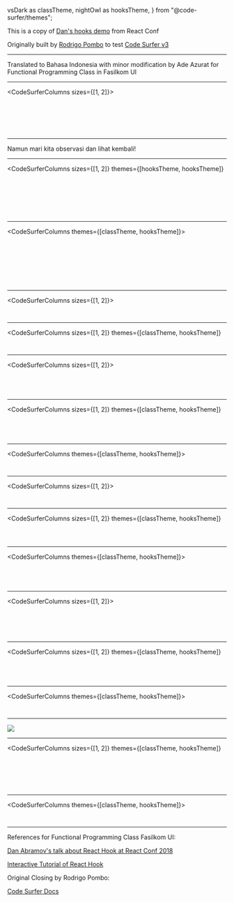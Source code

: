   vsDark as classTheme,
  nightOwl as hooksTheme,
} from "@code-surfer/themes";



<Head>
  <title>React Hooks Intro</title>
</Head>

This is a copy of [Dan's hooks demo](https://youtu.be/dpw9EHDh2bM?t=1051) from React Conf

Originally built by [Rodrigo Pombo](https://github.com/pomber/react-conf-2018-hooks-demo) to test [Code Surfer v3](https://codesurfer.pomb.us/)

---

Translated to Bahasa Indonesia with minor modification by Ade Azurat for Functional Programming Class in Fasilkom UI

---

<CodeSurferColumns sizes={[1, 2]}>
  
<Step subtitle="Ini sebuah Komponen React sederhana">
  
<GreetingLoader />

```jsx file=./src/greeting.1.1.js
```

</Step>

<Step subtitle="Kita ingin membuat 'name' dapat diedit">
    
<GreetingLoader />

```jsx 7 file=./src/greeting.1.1.js
```

</Step>
  
<Step subtitle="maka, kita menjadikannya sebagai class">
    
<GreetingLoader version="class.1.1" />

```jsx file=./src/greeting.class.1.1.js
```

</Step>

<Step subtitle="menambahkan state">

<GreetingLoader version="class.1.2" />

```jsx file=./src/greeting.class.1.2.js
```

</Step>

<Step subtitle="dan menambahkan sebuah handler perubahan yang memanggil setState">

<GreetingLoader version="class.1.3" />

```jsx 10:12,15:17,25 file=./src/greeting.class.1.3.js
```

</Step>

<Step subtitle="sekarang sudah berhasil dan kita bisa mengedit 'name'">

<GreetingLoader version="class.1.3" />

```jsx 1:31 file=./src/greeting.class.1.3.js
```

</Step>

</CodeSurferColumns>

---

Namun mari kita observasi dan lihat kembali!

---

<CodeSurferColumns
  sizes={[1, 2]}
  themes={[hooksTheme, hooksTheme]}
>

<Step subtitle="bagaimana bila kita tidak harus membuat class untuk memanfaatkan state?">

<GreetingLoader theme={hooksTheme} />

```jsx file=./src/greeting.1.1.js
```

</Step>

<Step subtitle="kita ini menampilkan (render) form input dengan 'name' sebagai value ">

<GreetingLoader theme={hooksTheme} />

```jsx 5,10 file=./src/greeting.hooks.1.1.js
```

</Step>

<Step subtitle="kita belum tahu dari mana value 'name' didapati, kita akan lengkapi nanti">

<GreetingLoader theme={hooksTheme} />

```jsx 5 file=./src/greeting.hooks.1.1.js
```

</Step>

<Step subtitle="kita juga harus dapat mengupdate 'name' ketika input berubah">

<GreetingLoader theme={hooksTheme} />

```jsx 6,8:10,15[29:55] file=./src/greeting.hooks.1.2.js
```

</Step>

<Step subtitle="'name' dan 'setName' cukup berhubungan, mari kita kumpulkan">

<GreetingLoader theme={hooksTheme} />

```jsx 5:6 file=./src/greeting.hooks.1.2.js
```

</Step>

<Step subtitle="dari mana kita mendapati 'name' dan 'setName'?">

<GreetingLoader theme={hooksTheme} />

```jsx  file=./src/greeting.hooks.1.3.js
```

</Step>

<Step subtitle="bagaimana jika kita dapat memanfaatkan  **use** state dari React?">

<GreetingLoader version="hooks.1.4" theme={hooksTheme} />

```jsx 1[15:40],5 file=./src/greeting.hooks.1.4.js
```

</Step>

</CodeSurferColumns>

---

<CodeSurferColumns themes={[classTheme, hooksTheme]}>

<Step>

```jsx file=./src/greeting.class.1.3.js title="Sebelum" subtitle="Sebuah class component dengan state"
```

```jsx file=./src/greeting.hooks.1.4.js title="Sesudah" subtitle="Sebuah function component dengan state"
```

</Step>

<Step>

```jsx 7:9 file=./src/greeting.class.1.3.js title="Sebelum" subtitle="state harus berupa object"
```

```jsx 5 file=./src/greeting.hooks.1.4.js title="Sesudah" subtitle="state bisa apa saja"
```

</Step>

<Step>

```jsx 7:12,16,24 file=./src/greeting.class.1.3.js title="Sebelum" subtitle="baca dan update state dengan this.state dan this.setState"
```

```jsx 5,8,14[16:27] file=./src/greeting.hooks.1.4.js title="Sesudah" subtitle="the state dan the setter hanyalah variables dalam function"
```

</Step>

<Step subtitle="Apakah useState sebenarnya? useState adalah hook, sebuah function dari React yang mengizinkan kita terhubung dengan React features dari function components">

```jsx 1[100],31[100] file=./src/greeting.class.1.3.js title="Sebelum"
```

```jsx 1[1:7,15:40],5 file=./src/greeting.hooks.1.4.js title="Sesudah"
```

</Step>

</CodeSurferColumns>

---

<CodeSurferColumns sizes={[1, 2]}>

<Step subtitle="Sekarang kita ingin menambahkan field kedua untuk surname">

<GreetingLoader version="class.1.3" />

```jsx file=./src/greeting.class.1.3.js
```

</Step>

<Step subtitle="maka kita tambahkan ket ke state dan mereplikasi kerangka codenya">

<GreetingLoader version="class.2.1" />

```jsx file=./src/greeting.class.2.1.js
```

</Step>

</CodeSurferColumns>

---

<CodeSurferColumns
  sizes={[1, 2]}
  themes={[classTheme, hooksTheme]}
>

<Step subtitle="Mari lakukan lagi dengan hooks">

<GreetingLoader version="hooks.1.4" theme={hooksTheme} />

```jsx file=./src/greeting.hooks.1.4.js
```

</Step>

<Step subtitle="kita sudah mendeklarasikan state kedua untuk surname dan menampilkannya">

<GreetingLoader version="hooks.2.1" theme={hooksTheme} />

```jsx file=./src/greeting.hooks.2.1.js
```

</Step>

</CodeSurferColumns>

---

<CodeSurferColumns sizes={[1, 2]}>

<Step subtitle="Mari membaca data dari 'context'">

<GreetingLoader version="class.2.1" />

```jsx file=./src/greeting.class.2.1.js
```

</Step>

<Step subtitle="pertama kita import context dari sebuah berkas">

<GreetingLoader version="class.3.1" />

```jsx file=./src/greeting.class.3.1.js
```

</Step>

<Step subtitle="kita dapatkan theme dari context render prop API">

<GreetingLoader version="class.3.2" />

```jsx 30,31,32[20:37],46,47 file=./src/greeting.class.3.2.js
```

</Step>

<Step subtitle="dan kita lakukan yang sama untuk locale">

<GreetingLoader version="class.3.3" />

```jsx file=./src/greeting.class.3.3.js
```

</Step>

</CodeSurferColumns>

---

<CodeSurferColumns
  sizes={[1, 2]}
  themes={[classTheme, hooksTheme]}
>

<Step subtitle="Apakah kita bisa lakukan yang sama atau lebih dengan hooks?">

<GreetingLoader version="hooks.2.1" theme={hooksTheme} />

```jsx file=./src/greeting.hooks.2.1.js
```

</Step>

<Step subtitle="kita import useContext dari React">

<GreetingLoader version="hooks.3.1" theme={hooksTheme} />

```jsx 1[27:37,40:52],3 file=./src/greeting.hooks.3.1.js
```

</Step>

<Step subtitle="kita bisa mengambil theme dan memonitor perubahannya menggunakan hook">

<GreetingLoader version="hooks.3.2" theme={hooksTheme} />

```jsx 8,19[14:30] file=./src/greeting.hooks.3.2.js
```

</Step>

<Step subtitle="">

<GreetingLoader version="hooks.3.3" theme={hooksTheme} />

```jsx file=./src/greeting.hooks.3.3.js
```

</Step>

</CodeSurferColumns>

---

<CodeSurferColumns themes={[classTheme, hooksTheme]}>

<Step subtitle="Dengan context, kita terhindar dari membungkus (wrapper) render prop. Kode lebih bersih.">

```jsx 30,31,45,46,48,49,51,52 file=./src/greeting.class.3.3.js title="Sebelum"
```

```jsx 8,9 file=./src/greeting.hooks.3.3.js title="Sesudah"
```

</Step>

</CodeSurferColumns>

---

<CodeSurferColumns sizes={[1, 2]}>

<Step subtitle="Mari ubah document title menggunakan lifecycle methods">

<GreetingLoader version="class.3.3" />

```jsx file=./src/greeting.class.3.3.js
```

</Step>

<Step subtitle="kita perlu mengimplementasi componentDidMount dan componentDidUpdate">

<GreetingLoader version="class.4.1" />

```jsx file=./src/greeting.class.4.1.js
```

</Step>

</CodeSurferColumns>

---

<CodeSurferColumns
  sizes={[1, 2]}
  themes={[classTheme, hooksTheme]}
>

<Step subtitle="Bagaimana melakukannya dengan hooks?">

<GreetingLoader version="hooks.3.3" theme={hooksTheme} />

```jsx file=./src/greeting.hooks.3.3.js
```

</Step>

<Step subtitle="kita manfaatkan useEffect hook">

<GreetingLoader version="hooks.4.1" theme={hooksTheme} />

```jsx 1,4,5 file=./src/greeting.hooks.4.1.js
```

</Step>

<Step subtitle="kita berikan sebuah function yang dijalakan setiap update dan awal render">

<GreetingLoader version="hooks.4.2" theme={hooksTheme} />

```jsx file=./src/greeting.hooks.4.2.js
```

</Step>

</CodeSurferColumns>

---

<CodeSurferColumns themes={[classTheme, hooksTheme]}>

<Step>

```jsx 20:28 file=./src/greeting.class.4.1.js title="Sebelum" subtitle="Perlu duplikasi lifecycle methods untuk mount dan update"
```

```jsx 15:17 file=./src/greeting.hooks.4.2.js title="Sesudah"
```

</Step>

<Step>

```jsx 20:28 file=./src/greeting.class.4.1.js title="Sebelum" subtitle="menggunakan this.state untuk mengakses state"
```

```jsx 15:17 file=./src/greeting.hooks.4.2.js title="Sesudah" subtitle="effect berada dalam function component, jadi kita bisa menggunakan variables dalam function component"
```

</Step>

</CodeSurferColumns>

---

<CodeSurferColumns sizes={[1, 2]}>

<Step subtitle="Sekarang kita ingin memonitor ukuran window saat resize">

<GreetingLoader version="class.4.1" />

```jsx file=./src/greeting.class.4.1.js
```

</Step>

<Step subtitle="kita tambahkan ukuran lebar window pada state">

<GreetingLoader version="class.5.1" />

```jsx file=./src/greeting.class.5.1.js
```

</Step>

<Step subtitle="tambah row label untuk menampilkannya">

<GreetingLoader version="class.5.2" />

```jsx file=./src/greeting.class.5.2.js
```

</Step>

<Step subtitle="tambahkan listener saat componentDidMount">

<GreetingLoader version="class.5.3" />

```jsx file=./src/greeting.class.5.3.js
```

</Step>

<Step subtitle="dan menghapus listener sebelum componentWillUnmount">

<GreetingLoader version="class.5.4" />

```jsx file=./src/greeting.class.5.4.js
```

</Step>

</CodeSurferColumns>

---

<CodeSurferColumns
  sizes={[1, 2]}
  themes={[classTheme, hooksTheme]}
>

<Step subtitle="Mari perhatikan cara melakukannya dengan hooks">

<GreetingLoader version="hooks.4.2" theme={hooksTheme} />

```jsx file=./src/greeting.hooks.4.2.js
```

</Step>

<Step subtitle="pertama kita gunakan sebuah state baru untuk width">

<GreetingLoader version="hooks.5.1" theme={hooksTheme} />

```jsx file=./src/greeting.hooks.5.1.js
```

</Step>

<Step subtitle="kemudian gunakan effect kedua untuk handle resize">

<GreetingLoader version="hooks.5.2" theme={hooksTheme} />

```jsx file=./src/greeting.hooks.5.2.js
```

</Step>

<Step subtitle="kita siapkan fungsi untuk memhapusnya ditempat yang sama dengan cara mereturn fungsi tersebut">

<GreetingLoader version="hooks.5.3" theme={hooksTheme} />

```jsx 20,23:26 file=./src/greeting.hooks.5.3.js
```

</Step>

</CodeSurferColumns>

---

<CodeSurferColumns themes={[classTheme, hooksTheme]}>

<Step>

```jsx 22:35 file=./src/greeting.class.5.4.js title="Sebelum" subtitle="logika dari effect yang berbeda jadi bercampur dan terpisahkan pada method yang berbeda"
```

```jsx 15:17,20:26 file=./src/greeting.hooks.5.3.js title="Sesudah" subtitle="Kode dipisahkan sesuai dengan kebutuhan bisnisnya, bukan karena waktu dieksekusi. Separation of Concern!"
```

</Step>

</CodeSurferColumns>

---

<Image src={onemorething} />

---

<CodeSurferColumns
  sizes={[1, 2]}
  themes={[classTheme, hooksTheme]}
>

<Step subtitle="function ini menjadi makin panjang">

<GreetingLoader version="hooks.5.3" theme={hooksTheme} />

```jsx 1:51 file=./src/greeting.hooks.5.3.js
```

</Step>

<Step subtitle="hook calls hanyalah pemanggilan function">

<GreetingLoader version="hooks.5.3" theme={hooksTheme} />

```jsx 19:26 file=./src/greeting.hooks.5.3.js
```

</Step>

<Step subtitle="maka kita bisa ekstraksikan keluar">

<GreetingLoader version="hooks.6.1" theme={hooksTheme} />

```jsx file=./src/greeting.hooks.6.1.js
```

</Step>

<Step subtitle="">

<GreetingLoader version="hooks.6.2" theme={hooksTheme} />

```jsx file=./src/greeting.hooks.6.2.js
```

</Step>

<Step subtitle="kita bisa juga kurang duplikasi dengan modularitas fungsi generik">

<GreetingLoader version="hooks.6.2" theme={hooksTheme} />

```jsx 10,11,17:23,28,31:34 file=./src/greeting.hooks.6.2.js
```

</Step>

<Step subtitle="">

<GreetingLoader version="hooks.6.3" theme={hooksTheme} />

```jsx 10,11,20,23,31:40 file=./src/greeting.hooks.6.3.js
```

</Step>

</CodeSurferColumns>

---

<CodeSurferColumns themes={[classTheme, hooksTheme]}>

<Step>

```jsx 5:77 file=./src/greeting.class.5.4.js
```

```jsx 9:58 file=./src/greeting.hooks.6.3.js
```

</Step>

</CodeSurferColumns>

---
References for Functional Programming Class Fasilkom UI:

[Dan Abramov's talk about React Hook at React Conf 2018](https://youtu.be/dpw9EHDh2bM)

[Interactive Tutorial of React Hook](https://www.telerik.com/kendo-react-ui/react-hooks-guide/#toc-what-we-will-learn)

Original Closing by Rodrigo Pombo:

[Code Surfer Docs](https://codesurfer.pomb.us/)
